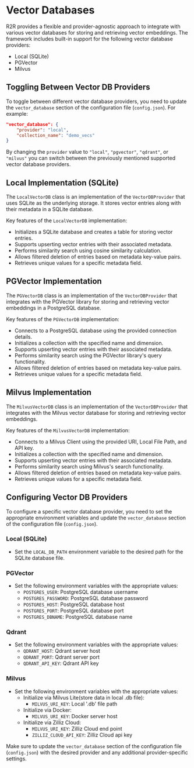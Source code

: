 # Vector Databases

R2R provides a flexible and provider-agnostic approach to integrate with various vector databases for storing and retrieving vector embeddings. The framework includes built-in support for the following vector database providers:

- Local (SQLite)
- PGVector
- Milvus

## Toggling Between Vector DB Providers

To toggle between different vector database providers, you need to update the `vector_database` section of the configuration file (`config.json`). For example:

```json
"vector_database": {
    "provider": "local",
    "collection_name": "demo_vecs"
}
```

By changing the `provider` value to `"local"`, `"pgvector"`, `"qdrant"`, or `"milvus"` you can switch between the previously mentioned supported vector database providers.


## Local Implementation (SQLite)

The `LocalVectorDB` class is an implementation of the `VectorDBProvider` that uses SQLite as the underlying storage. It stores vector entries along with their metadata in a SQLite database.

Key features of the `LocalVectorDB` implementation:

- Initializes a SQLite database and creates a table for storing vector entries.
- Supports upserting vector entries with their associated metadata.
- Performs similarity search using cosine similarity calculation.
- Allows filtered deletion of entries based on metadata key-value pairs.
- Retrieves unique values for a specific metadata field.

## PGVector Implementation

The `PGVectorDB` class is an implementation of the `VectorDBProvider` that integrates with the PGVector library for storing and retrieving vector embeddings in a PostgreSQL database.

Key features of the `PGVectorDB` implementation:

- Connects to a PostgreSQL database using the provided connection details.
- Initializes a collection with the specified name and dimension.
- Supports upserting vector entries with their associated metadata.
- Performs similarity search using the PGVector library's query functionality.
- Allows filtered deletion of entries based on metadata key-value pairs.
- Retrieves unique values for a specific metadata field.

## Milvus Implementation

The `MilvusVectorDB` class is an implementation of the `VectorDBProvider` that integrates with the Milvus vector database for storing and retrieving vector embeddings.

Key features of the `MilvusVectorDB` implementation:

- Connects to a Milvus Client using the provided URI, Local File Path, and API key.
- Initializes a collection with the specified name and dimension.
- Supports upserting vector entries with their associated metadata.
- Performs similarity search using Milvus's search functionality.
- Allows filtered deletion of entries based on metadata key-value pairs.
- Retrieves unique values for a specific metadata field.

## Configuring Vector DB Providers

To configure a specific vector database provider, you need to set the appropriate environment variables and update the `vector_database` section of the configuration file (`config.json`).

### Local (SQLite)

- Set the `LOCAL_DB_PATH` environment variable to the desired path for the SQLite database file.

### PGVector

- Set the following environment variables with the appropriate values:
  - `POSTGRES_USER`: PostgreSQL database username
  - `POSTGRES_PASSWORD`: PostgreSQL database password
  - `POSTGRES_HOST`: PostgreSQL database host
  - `POSTGRES_PORT`: PostgreSQL database port
  - `POSTGRES_DBNAME`: PostgreSQL database name

### Qdrant

- Set the following environment variables with the appropriate values:
  - `QDRANT_HOST`: Qdrant server host
  - `QDRANT_PORT`: Qdrant server port
  - `QDRANT_API_KEY`: Qdrant API key

 ### Milvus

- Set the following environment variables with the appropriate values:
  - Initialize via Milvus Lite(store data in local .db file):
      - `MILVUS_URI_KEY`: Local '.db' file path
  - Initialize via Docker:
      - `MILVUS_URI_KEY`: Docker server host
  - Initialize via Zilliz Cloud:
      - `MILVUS_URI_KEY`: Zilliz Cloud end point
      - `ZILLIZ_CLOUD_API_KEY`: Zilliz Cloud api key

Make sure to update the `vector_database` section of the configuration file (`config.json`) with the desired provider and any additional provider-specific settings.